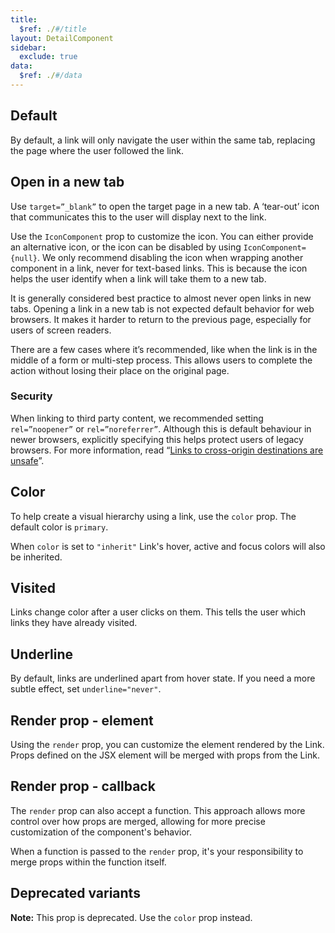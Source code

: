 ```yaml
---
title:
  $ref: ./#/title
layout: DetailComponent
sidebar:
  exclude: true
data:
  $ref: ./#/data
---
```


<LivePreviewControls>

<LivePreview componentName="link" exampleName="Default">

## Default

By default, a link will only navigate the user within the same tab, replacing the page where the user followed the link.

</LivePreview>

  <LivePreview componentName="link" exampleName="OpenInANewTab">

## Open in a new tab

Use `target=”_blank”` to open the target page in a new tab. A ‘tear-out’ icon that communicates this to the user will display next to the link.

Use the `IconComponent` prop to customize the icon. You can either provide an alternative icon, or the icon can be disabled by using `IconComponent={null}`. We only recommend disabling the icon when wrapping another component in a link, never for text-based links. This is because the icon helps the user identify when a link will take them to a new tab.

It is generally considered best practice to almost never open links in new tabs. Opening a link in a new tab is not expected default behavior for web browsers. It makes it harder to return to the previous page, especially for users of screen readers.

There are a few cases where it’s recommended, like when the link is in the middle of a form or multi-step process. This allows users to complete the action without losing their place on the original page.

### Security

When linking to third party content, we recommended setting `rel=”noopener”` or `rel=”noreferrer”`. Although this is default behaviour in newer browsers, explicitly specifying this helps protect users of legacy browsers. For more information, read “[Links to cross-origin destinations are unsafe](https://web.dev/external-anchors-use-rel-noopener/)”.

  </LivePreview>

  <LivePreview componentName="link" exampleName="Color">

## Color

To help create a visual hierarchy using a link, use the `color` prop. The default color is `primary`.

When `color` is set to `"inherit"` Link's hover, active and focus colors will also be inherited.

  </LivePreview>

  <LivePreview componentName="link" exampleName="Visited">

## Visited

Links change color after a user clicks on them. This tells the user which links they have already visited.

  </LivePreview>

  <LivePreview componentName="link" exampleName="Underline">

## Underline

By default, links are underlined apart from hover state. If you need a more subtle effect, set `underline="never"`.

  </LivePreview>

  <LivePreview componentName="link" exampleName="RenderElement" displayName="Render prop - element">

## Render prop - element

Using the `render` prop, you can customize the element rendered by the Link. Props defined on the JSX element will be merged with props from the Link.

  </LivePreview>

  <LivePreview componentName="link" exampleName="RenderProp" displayName="Render prop - callback">

## Render prop - callback

The `render` prop can also accept a function. This approach allows more control over how props are merged, allowing for more precise customization of the component's behavior.

When a function is passed to the `render` prop, it's your responsibility to merge props within the function itself.

  </LivePreview>

  <LivePreview componentName="link" exampleName="Variant" >

## Deprecated variants

**Note:** This prop is deprecated. Use the `color` prop instead.

  </LivePreview>

</LivePreviewControls>
